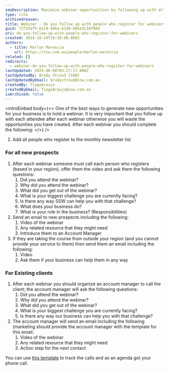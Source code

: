 ```yaml
---
seoDescription: Maximize webinar opportunities by following up with attendees, including adding them to your newsletter list and conducting personalized calls to discuss their challenges and offer support.
type: rule
archivedreason:
title: Webinar - Do you follow up with people who register for webinars?
guid: 72715af5-b1c0-4dba-b1d9-891e3c16f98d
uri: do-you-follow-up-with-people-who-register-for-webinars
created: 2014-10-14T19:58:08.000Z
authors:
  - title: Marlon Marescia
    url: https://ssw.com.au/people/marlon-marescia
related: []
redirects:
  - webinar-do-you-follow-up-with-people-who-register-for-webinars
lastUpdated: 2024-06-08T03:27:17.000Z
lastUpdatedBy: Brady Stroud [SSW]
lastUpdatedByEmail: bradystroud@ssw.com.au
createdBy: TiagoAraujo
createdByEmail: TiagoAraujo@ssw.com.au
isArchived: false
---
```


<introEmbed
  body={<>
One of the best ways to generate new opportunities for your business is to hold a webinar. It is very important that you follow up with each attendee after each webinar otherwise you will waste the opportunities you have created. After each webinar you should complete the following:
  </>}
/>
1. Add all people who register to the monthly newsletter list

### For all new prospects

1. After each webinar someone must call each person who registers (based in your region), offer them the video and ask them the following questions:
   1. Did you attend the webinar?
   2. Why did you attend the webinar?
   3. What did you get out of the webinar?
   4. What is your biggest challenge you are currently facing?
   5. Is there any way SSW can help you with that challenge?
   6. What does your business do?
   7. What is your role in the business? (Responsibilities)
2. Send an email to new prospects including the following:
   1. Video of the webinar
   2. Any related resource that they might need
   3. Introduce them to an Account Manager
3. If they are taking the course from outside your region (and you cannot provide your service to them) then send them an email including the following:
   1. Video
   2. Ask them if your business can help them in any way

### For Existing clients

1. After each webinar you should organize an account manager to call the client; the account manager will ask the following questions:
   1. Did you attend the webinar?
   2. Why did you attend the webinar?
   3. What did you get out of the webinar?
   4. What is your biggest challenge you are currently facing?
   5. Is there any way our business can help you with that challenge?
2. The account manager will send an email including the following (marketing should provide the account manager with the template for this email:
   1. Video of the webinar
   2. Any related resource that they might need
   3. Action step for the next contact

You can use [this template](https://github.com/SSWConsulting/SSW.Rules.Content/raw/main/rules/do-you-follow-up-with-people-who-register-for-webinars/Webinar-Follow-up-template.xlsx) to track the calls and as an agenda got your phone call.
